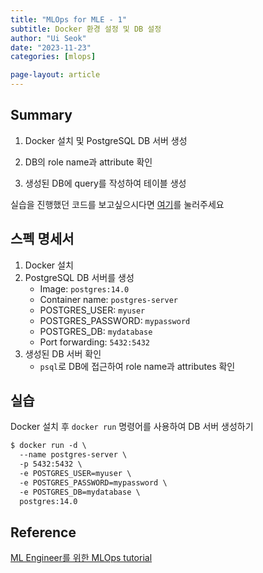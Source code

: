 ```yaml
---
title: "MLOps for MLE - 1"
subtitle: Docker 환경 설정 및 DB 설정
author: "Ui Seok"
date: "2023-11-23"
categories: [mlops]

page-layout: article
---
```


## Summary

1. Docker 설치 및 PostgreSQL DB 서버 생성

2. DB의 role name과 attribute 확인

3. 생성된 DB에 query를 작성하여 테이블 생성

::: {.callout-note}
실습을 진행했던 코드를 보고싶으시다면 [여기](https://github.com/Ui-Seok/mlops-tutorial)를 눌러주세요
:::


## 스펙 명세서

1. Docker 설치
2. PostgreSQL DB 서버를 생성
    - Image: `postgres:14.0`
    - Container name: `postgres-server`
    - POSTGRES_USER: `myuser`
    - POSTGRES_PASSWORD: `mypassword`
    - POSTGRES_DB: `mydatabase`
    - Port forwarding: `5432:5432`
3. 생성된 DB 서버 확인
    - `psql`로 DB에 접근하여 role name과 attributes 확인


## 실습
Docker 설치 후 `docker run` 명령어를 사용하여 DB 서버 생성하기
``` markdown
$ docker run -d \
  --name postgres-server \
  -p 5432:5432 \
  -e POSTGRES_USER=myuser \
  -e POSTGRES_PASSWORD=mypassword \
  -e POSTGRES_DB=mydatabase \
  postgres:14.0

```



## Reference

[ML Engineer를 위한 MLOps tutorial](https://mlops-for-mle.github.io/tutorial/)